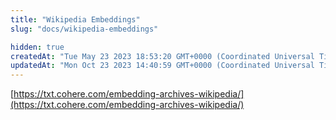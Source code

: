 ```yaml
---
title: "Wikipedia Embeddings"
slug: "docs/wikipedia-embeddings"

hidden: true
createdAt: "Tue May 23 2023 18:53:20 GMT+0000 (Coordinated Universal Time)"
updatedAt: "Mon Oct 23 2023 14:40:59 GMT+0000 (Coordinated Universal Time)"
---
```

[https://txt.cohere.com/embedding-archives-wikipedia/](https://txt.cohere.com/embedding-archives-wikipedia/)
